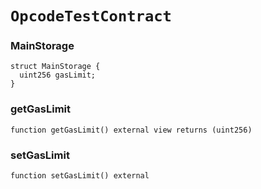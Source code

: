 # `OpcodeTestContract`

### MainStorage

```solidity
struct MainStorage {
  uint256 gasLimit;
}
```

### getGasLimit

```solidity
function getGasLimit() external view returns (uint256)
```

### setGasLimit

```solidity
function setGasLimit() external
```

